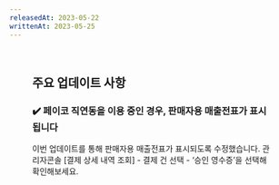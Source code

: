 ```yaml
---
releasedAt: 2023-05-22
writtenAt: 2023-05-25
---
```




<Figure src={screenshot1} />

<br />

## 주요 업데이트 사항

### ✔️ 페이코 직연동을 이용 중인 경우, 판매자용 매출전표가 표시됩니다

이번 업데이트를 통해 판매자용 매출전표가 표시되도록 수정했습니다.
관리자콘솔 \[결제 상세 내역 조회] - 결제 건 선택 - ‘승인 영수증’을 선택해 확인해보세요.
